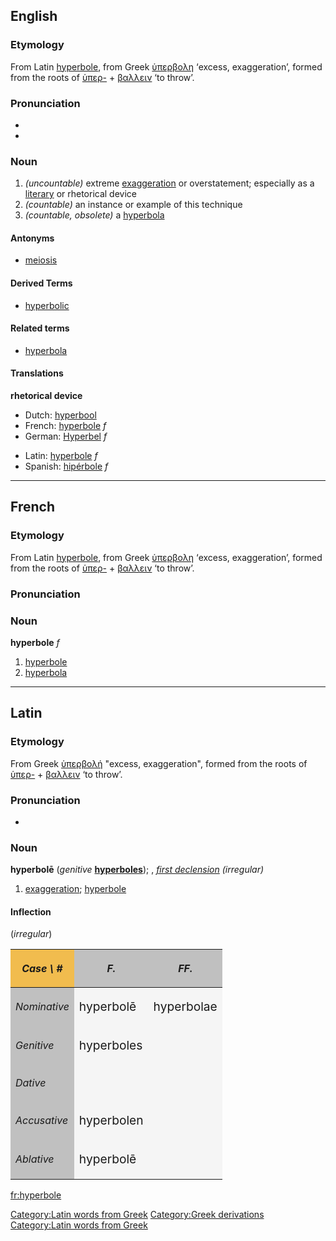 ==English==
===Etymology===
From Latin [[hyperbole#Latin|hyperbole]], from Greek [[ὑπερβολη]] ‘excess, exaggeration’, formed from the roots of [[ὑπερ-]] + [[βαλλειν]] ‘to throw’.

===Pronunciation===
*{{IPA|/hʌɪ'pɜ:bəli/}}
*{{audio|en-us-hyperbole.ogg|Audio (US)}}

===Noun===
{{en-noun|hyperbole|hyperboles}}
# ''(uncountable)'' extreme [[exaggeration]] or overstatement; especially as a [[literary]] or rhetorical device
# ''(countable)'' an instance or example of this technique
# ''(countable, obsolete)'' a [[hyperbola]]

====Antonyms====
* [[meiosis]]
====Derived Terms====
*[[hyperbolic]]
====Related terms====
*[[hyperbola]]

====Translations====
'''rhetorical device'''
{{top}}
*Dutch: [[hyperbool]]
*French: [[hyperbole#French|hyperbole]] ''f''
*German: [[Hyperbel]] ''f''
{{mid}}
*Latin: [[hyperbole#Latin|hyperbole]] ''f''
*Spanish: [[hipérbole]] ''f''
{{bottom}}

[[Category:Latin words from Greek]]  [[Category:Greek derivations]]
----

==French==
===Etymology===
From Latin [[hyperbole#Latin|hyperbole]], from Greek [[ὑπερβολη]] ‘excess, exaggeration’, formed from the roots of [[ὑπερ-]] + [[βαλλειν]] ‘to throw’.

===Pronunciation===
{{IPA|/ipɛʀbɔl/}}

===Noun===
'''hyperbole''' ''f''
# [[hyperbole#English|hyperbole]]
# [[hyperbola]]

----

==Latin==
[[Category:Latin words from Greek]]
===Etymology===
From Greek [[ὑπερβολη|ὑπερβολή]] "excess, exaggeration", formed from the roots of [[ὑπερ-]] + [[βαλλειν]] ‘to throw’.
===Pronunciation===
*{{IPA|/hʏˈpɛːrbɔleː/}}
===Noun===
'''hyperbolē''' (''genitive'' '''[[hyperboles]]'''); {{f}}, ''[[Wiktionary Appendix:Latin first declension|first declension]] (irregular)'' 

#[[exaggeration]]; [[#English|hyperbole]]

====Inflection====
{{ladecl1}} (''irregular'')
{| cellpadding="5" border="1"
!style="background:#F1BC4E;"| ''Case \ #''
!style="background:#C0C0C0;"| ''F.''
!style="background:#C0C0C0;"| ''FF.''
|-
!style="background:#C0C0C0;"| ''Nominative''
|style="background:#F5F5F5;"| <big> hyperbolē 
|style="background:#F5F5F5;"| <big> hyperbolae
|-
!style="background:#C0C0C0;"| ''Genitive''
|style="background:#F5F5F5;"| <big> hyperboles
|style="background:#F5F5F5;"| <big> 
|-
!style="background:#C0C0C0;"| ''Dative''
|style="background:#F5F5F5;"| <big> 
|style="background:#F5F5F5;"| <big> 
|-
!style="background:#C0C0C0;"| ''Accusative''
|style="background:#F5F5F5;"| <big> hyperbolen
|style="background:#F5F5F5;"| <big> 
|-
!style="background:#C0C0C0;"| ''Ablative''
|style="background:#F5F5F5;"| <big> hyperbolē
|style="background:#F5F5F5;"| <big> 
|}

[[fr:hyperbole]]